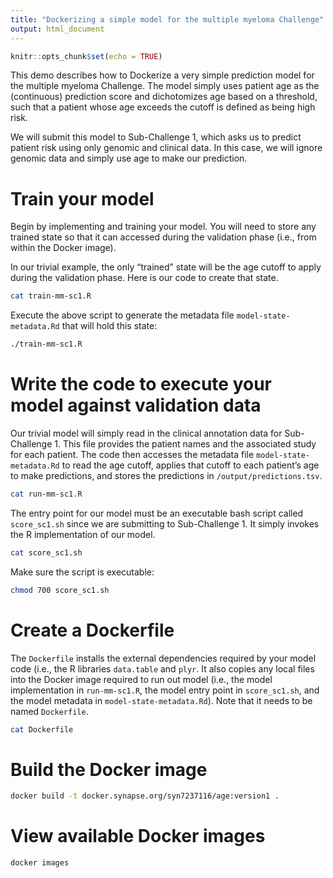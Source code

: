 ```yaml
---
title: "Dockerizing a simple model for the multiple myeloma Challenge"
output: html_document
---
```


```r
knitr::opts_chunk$set(echo = TRUE)
```

This demo describes how to Dockerize a very simple prediction model for the multiple myeloma Challenge.  The model simply uses patient age as the (continuous) prediction score and dichotomizes age based on a threshold, such that a patient whose age exceeds the cutoff is defined as being high risk.

We will submit this model to Sub-Challenge 1, which asks us to predict patient risk using only genomic and clinical data.  In this case, we will ignore genomic data and simply use age to make our prediction.

# Train your model

Begin by implementing and training your model.  You will need to store any trained state so that it can accessed during the validation phase (i.e., from within the Docker image).

In our trivial example, the only "trained" state will be the age cutoff to apply during the validation phase.  Here is our code to create that state.

```bash
cat train-mm-sc1.R
```

Execute the above script to generate the metadata file `model-state-metadata.Rd` that will hold this state:

```bash
./train-mm-sc1.R
```

# Write the code to execute your model against validation data

Our trivial model will simply read in the clinical annotation data for Sub-Challenge 1.  This file provides the patient names and the associated study for each patient.  The code then accesses the metadata file `model-state-metadata.Rd` to read the age cutoff, applies that cutoff to each patient's age to make predictions, and stores the predictions in `/output/predictions.tsv`.

```bash
cat run-mm-sc1.R
```

The entry point for our model must be an executable bash script called `score_sc1.sh` since we are submitting to Sub-Challenge 1.  It simply invokes the R implementation of our model.

```bash
cat score_sc1.sh
```

Make sure the script is executable:

```bash
chmod 700 score_sc1.sh
```

# Create a Dockerfile

The `Dockerfile` installs the external dependencies required by your model code (i.e., the R libraries `data.table` and `plyr`.  It also copies any local files into the Docker image required to run out model (i.e., the model implementation in `run-mm-sc1.R`, the model entry point in `score_sc1.sh`, and the model metadata in `model-state-metadata.Rd`).  Note that it needs to be named `Dockerfile`.  

```bash
cat Dockerfile
```

# Build the Docker image

```bash
docker build -t docker.synapse.org/syn7237116/age:version1 .
```

# View available Docker images

```bash
docker images
```


